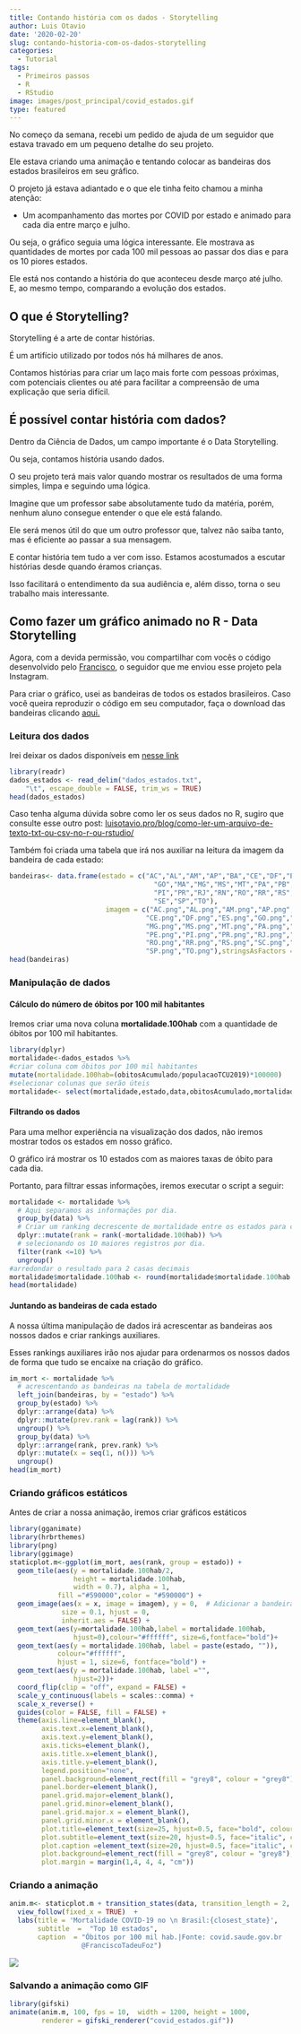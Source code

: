 ```yaml
---
title: Contando história com os dados - Storytelling
author: Luis Otavio
date: '2020-02-20'
slug: contando-historia-com-os-dados-storytelling
categories:
  - Tutorial
tags:
  - Primeiros passos
  - R
  - RStudio
image: images/post_principal/covid_estados.gif
type: featured
---
```


No começo da semana, recebi um pedido de ajuda de um seguidor que estava travado em um pequeno detalhe do seu projeto. 

Ele estava criando uma animação e tentando colocar as bandeiras dos estados brasileiros em seu gráfico. 

O projeto já estava adiantado e o que ele tinha feito chamou a minha atenção:

- Um acompanhamento das mortes por COVID por estado e animado para cada dia entre março e julho.

Ou seja, o gráfico seguia uma lógica interessante. Ele mostrava as quantidades de mortes por cada 100 mil pessoas ao passar dos dias e para os 10 piores estados.

Ele está nos contando a história do que aconteceu desde março até julho. E, ao mesmo tempo, comparando a evolução dos estados.

## O que é Storytelling?

Storytelling é a arte de contar histórias.

É um artifício utilizado por todos nós há milhares de anos. 

Contamos histórias para criar um laço mais forte com pessoas próximas, com potenciais clientes ou até para facilitar a compreensão de uma explicação que seria difícil.

## É possível contar história com dados?

Dentro da Ciência de Dados, um campo importante é o Data Storytelling.

Ou seja, contamos história usando dados.

O seu projeto terá mais valor quando mostrar os resultados de uma forma simples, limpa e seguindo uma lógica.

Imagine que um professor sabe absolutamente tudo da matéria, porém, nenhum aluno consegue entender o que ele está falando.

Ele será menos útil do que um outro professor que, talvez não saiba tanto, mas é eficiente ao passar a sua mensagem.

E contar história tem tudo a ver com isso. Estamos acostumados a escutar histórias desde quando éramos crianças. 

Isso facilitará o entendimento da sua audiência e, além disso, torna o seu trabalho mais interessante.

## Como fazer um gráfico animado no R - Data Storytelling

Agora, com a devida permissão, vou compartilhar com vocês o código desenvolvido pelo [Francisco](https://www.linkedin.com/in/francisco-tadeu-foz-25691196/){target="_blank"}, o seguidor que me enviou esse projeto pela Instagram.

Para criar o gráfico, usei as bandeiras de todos os estados brasileiros. Caso você queira reproduzir o código em seu computador, faça o download das bandeiras clicando [aqui.](https://drive.google.com/uc?id=1m0_o7GM-WwAMJtQW8S9jm21Raks02J2l&export=download){target="_blank"}


### Leitura dos dados

Irei deixar os dados disponíveis em [nesse link](blog/dados_estados.txt){target="_blank"}


```r
library(readr)
dados_estados <- read_delim("dados_estados.txt", 
    "\t", escape_double = FALSE, trim_ws = TRUE)
head(dados_estados)
```

Caso tenha alguma dúvida sobre como ler os seus dados no R, sugiro que consulte esse outro post: [luisotavio.pro/blog/como-ler-um-arquivo-de-texto-txt-ou-csv-no-r-ou-rstudio/](https://www.luisotavio.pro/blog/como-ler-um-arquivo-de-texto-txt-ou-csv-no-r-ou-rstudio/){target="_blank"}

Também foi criada uma tabela que irá nos auxiliar na leitura da imagem da bandeira de cada estado:

```r
bandeiras<- data.frame(estado = c("AC","AL","AM","AP","BA","CE","DF","ES",
                                    "GO","MA","MG","MS","MT","PA","PB","PE",
                                    "PI","PR","RJ","RN","RO","RR","RS","SC", 
                                    "SE","SP","TO"),
                        imagem = c("AC.png","AL.png","AM.png","AP.png","BA.png",
                                  "CE.png","DF.png","ES.png","GO.png","MA.png",
                                  "MG.png","MS.png","MT.png","PA.png","PB.png",
                                  "PE.png","PI.png","PR.png","RJ.png","RN.png",
                                  "RO.png","RR.png","RS.png","SC.png","SE.png",
                                  "SP.png","TO.png"),stringsAsFactors = F)
head(bandeiras)
```


### Manipulação de dados

#### Cálculo do número de óbitos por 100 mil habitantes

Iremos criar uma nova coluna **mortalidade.100hab** com a quantidade de óbitos por 100 mil habitantes.

```r
library(dplyr)
mortalidade<-dados_estados %>%
#criar coluna com óbitos por 100 mil habitantes
mutate(mortalidade.100hab=(obitosAcumulado/populacaoTCU2019)*100000) 
#selecionar colunas que serão úteis
mortalidade<- select(mortalidade,estado,data,obitosAcumulado,mortalidade.100hab)
```

#### Filtrando os dados

Para uma melhor experiência na visualização dos dados, não iremos mostrar todos os estados em nosso gráfico. 

O gráfico irá mostrar os 10 estados com as maiores taxas de óbito para cada dia.

Portanto, para filtrar essas informações, iremos executar o script a seguir:

```r
mortalidade <- mortalidade %>%
  # Aqui separamos as informações por dia.
  group_by(data) %>% 
  # Criar um ranking decrescente de mortalidade entre os estados para cada dia
  dplyr::mutate(rank = rank(-mortalidade.100hab)) %>% 
  # selecionando os 10 maiores registros por dia.
  filter(rank <=10) %>%
  ungroup()
#arredondar o resultado para 2 casas decimais
mortalidade$mortalidade.100hab <- round(mortalidade$mortalidade.100hab , digits = 2)
head(mortalidade)
```

#### Juntando as bandeiras de cada estado

A nossa última manipulação de dados irá acrescentar as bandeiras aos nossos dados e criar rankings auxiliares.

Esses rankings auxiliares irão nos ajudar para ordenarmos os nossos dados de forma que tudo se encaixe na criação do gráfico.


```r
im_mort <- mortalidade %>%
  # acrescentando as bandeiras na tabela de mortalidade
  left_join(bandeiras, by = "estado") %>% 
  group_by(estado) %>%
  dplyr::arrange(data) %>%
  dplyr::mutate(prev.rank = lag(rank)) %>%
  ungroup() %>%      
  group_by(data) %>%
  dplyr::arrange(rank, prev.rank) %>%
  dplyr::mutate(x = seq(1, n())) %>%
  ungroup()
head(im_mort)
```

### Criando gráficos estáticos

Antes de criar a nossa animação, iremos criar gráficos estáticos

```r
library(gganimate)
library(hrbrthemes)
library(png)
library(ggimage)
staticplot.m<-ggplot(im_mort, aes(rank, group = estado)) +
  geom_tile(aes(y = mortalidade.100hab/2,
                height = mortalidade.100hab,
                width = 0.7), alpha = 1, 
            fill ="#590000",color = "#590000") +
  geom_image(aes(x = x, image = imagem), y = 0,  # Adicionar a bandeira
             size = 0.1, hjust = 0,
             inherit.aes = FALSE) +
  geom_text(aes(y=mortalidade.100hab,label = mortalidade.100hab, 
                hjust=0),colour="#ffffff", size=6,fontface="bold")+
  geom_text(aes(y = mortalidade.100hab, label = paste(estado, "")),
            colour="#ffffff",
            hjust = 1, size=6, fontface="bold") +
  geom_text(aes(y = mortalidade.100hab, label ="",
                hjust=2))+
  coord_flip(clip = "off", expand = FALSE) +
  scale_y_continuous(labels = scales::comma) +
  scale_x_reverse() +
  guides(color = FALSE, fill = FALSE) +
  theme(axis.line=element_blank(),
        axis.text.x=element_blank(),
        axis.text.y=element_blank(),
        axis.ticks=element_blank(),
        axis.title.x=element_blank(),
        axis.title.y=element_blank(),
        legend.position="none",
        panel.background=element_rect(fill = "grey8", colour = "grey8"),
        panel.border=element_blank(),
        panel.grid.major=element_blank(),
        panel.grid.minor=element_blank(),
        panel.grid.major.x = element_blank(),
        panel.grid.minor.x = element_blank(),
        plot.title=element_text(size=25, hjust=0.5, face="bold", colour="White", vjust=-1),
        plot.subtitle=element_text(size=20, hjust=0.5, face="italic", color="White"),
        plot.caption =element_text(size=20, hjust=0.5, face="italic", color="White"),
        plot.background=element_rect(fill = "grey8", colour = "grey8"),
        plot.margin = margin(1,4, 4, 4, "cm"))
```


### Criando a animação

```r
anim.m<- staticplot.m + transition_states(data, transition_length = 2, state_length = 1)+
  view_follow(fixed_x = TRUE)  +
  labs(title = 'Mortalidade COVID-19 no \n Brasil:{closest_state}',  
       subtitle  =  "Top 10 estados",
       caption  = "Óbitos por 100 mil hab.|Fonte: covid.saude.gov.br
                  @FranciscoTadeuFoz")
```

![](/images/post_principal/covid_estados.gif)

### Salvando a animação como GIF

```r
library(gifski)
animate(anim.m, 100, fps = 10,  width = 1200, height = 1000, 
        renderer = gifski_renderer("covid_estados.gif")) 
```

